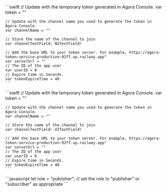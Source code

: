 
<PlatformWrapper platform="macos">
    ```swift
    // Update with the temporary token generated in Agora Console.
    var token = ""

    // Update with the channel name you used to generate the token in Agora Console.
    var channelName = ""

    // Store the name of the channel to join
    var channelTextField: NSTextField!

    // Add the base URL to your token server. For example, https://agora-token-service-production-92ff.up.railway.app"
    var serverUrl = ""
    // The ID of the app user
    var userID = 0
    // Expire time in Seconds.
    var tokenExpireTime = 40
    ```
</PlatformWrapper>
<PlatformWrapper platform="ios">
    ```swift
    // Update with the temporary token generated in Agora Console.
    var token = ""

    // Update with the channel name you used to generate the token in Agora Console.
    var channelName = ""

    // Store the name of the channel to join
    var channelTextField: UITextField!

    // Add the base URL to your token server. For example, https://agora-token-service-production-92ff.up.railway.app"
    var serverUrl = ""
    // The ID of the app user
    var userID = 0
    // Expire time in Seconds.
    var tokenExpireTime = 40
    ```
</PlatformWrapper>
<PlatformWrapper platform="web">
    ```javascript
    let role = "publisher"; // set the role to "publisher" or "subscriber" as appropriate
    ```
</PlatformWrapper>